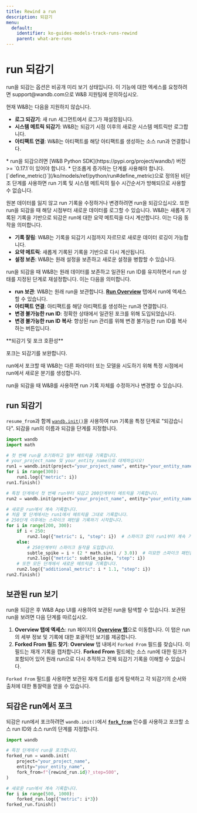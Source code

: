 ```yaml
---
title: Rewind a run
description: 되감기
menu:
  default:
    identifier: ko-guides-models-track-runs-rewind
    parent: what-are-runs
---
```


# run 되감기
<Warning>
run을 되감는 옵션은 비공개 미리 보기 상태입니다. 이 기능에 대한 엑세스를 요청하려면 support@wandb.com으로 W&B 지원팀에 문의하십시오.

현재 W&B는 다음을 지원하지 않습니다.
* **로그 되감기**: 새 run 세그먼트에서 로그가 재설정됩니다.
* **시스템 메트릭 되감기**: W&B는 되감기 시점 이후의 새로운 시스템 메트릭만 로그합니다.
* **아티팩트 연결**: W&B는 아티팩트를 해당 아티팩트를 생성하는 소스 run과 연결합니다.
</Warning>

<Note>
* run을 되감으려면 [W&B Python SDK](https://pypi.org/project/wandb/) 버전 >= `0.17.1`이 있어야 합니다.
* 단조롭게 증가하는 단계를 사용해야 합니다. [`define_metric()`](/ko/models/ref/python/run#define_metric)으로 정의된 비단조 단계를 사용하면 run 기록 및 시스템 메트릭의 필수 시간순서가 방해되므로 사용할 수 없습니다.
</Note>

원본 데이터를 잃지 않고 run 기록을 수정하거나 변경하려면 run을 되감으십시오. 또한 run을 되감을 때 해당 시점부터 새로운 데이터를 로그할 수 있습니다. W&B는 새롭게 기록된 기록을 기반으로 되감은 run에 대한 요약 메트릭을 다시 계산합니다. 이는 다음 동작을 의미합니다.
- **기록 잘림**: W&B는 기록을 되감기 시점까지 자르므로 새로운 데이터 로깅이 가능합니다.
- **요약 메트릭**: 새롭게 기록된 기록을 기반으로 다시 계산됩니다.
- **설정 보존**: W&B는 원래 설정을 보존하고 새로운 설정을 병합할 수 있습니다.

run을 되감을 때 W&B는 원래 데이터를 보존하고 일관된 run ID를 유지하면서 run 상태를 지정된 단계로 재설정합니다. 이는 다음을 의미합니다.

- **run 보관**: W&B는 원래 run을 보관합니다. [**Run Overview**](/ko/./#overview-tab) 탭에서 run에 엑세스할 수 있습니다.
- **아티팩트 연결**: 아티팩트를 해당 아티팩트를 생성하는 run과 연결합니다.
- **변경 불가능한 run ID**: 정확한 상태에서 일관된 포크를 위해 도입되었습니다.
- **변경 불가능한 run ID 복사**: 향상된 run 관리를 위해 변경 불가능한 run ID를 복사하는 버튼입니다.

<Note>
**되감기 및 포크 호환성**

포크는 되감기를 보완합니다.

run에서 포크할 때 W&B는 다른 파라미터 또는 모델을 시도하기 위해 특정 시점에서 run에서 새로운 분기를 생성합니다.

run을 되감을 때 W&B를 사용하면 run 기록 자체를 수정하거나 변경할 수 있습니다.
</Note>

## run 되감기

`resume_from`과 함께 [`wandb.init()`](/ko/models/ref/python/init)을 사용하여 run 기록을 특정 단계로 "되감습니다". 되감을 run의 이름과 되감을 단계를 지정합니다.

```python
import wandb
import math

# 첫 번째 run을 초기화하고 일부 메트릭을 기록합니다.
# your_project_name 및 your_entity_name으로 대체하십시오!
run1 = wandb.init(project="your_project_name", entity="your_entity_name")
for i in range(300):
    run1.log({"metric": i})
run1.finish()

# 특정 단계에서 첫 번째 run부터 되감고 200단계부터 메트릭을 기록합니다.
run2 = wandb.init(project="your_project_name", entity="your_entity_name", resume_from=f"{run1.id}?_step=200")

# 새로운 run에서 계속 기록합니다.
# 처음 몇 단계에서는 run1에서 메트릭을 그대로 기록합니다.
# 250단계 이후에는 스파이크 패턴을 기록하기 시작합니다.
for i in range(200, 300):
    if i < 250:
        run2.log({"metric": i, "step": i})  # 스파이크 없이 run1부터 계속 기록합니다.
    else:
        # 250단계부터 스파이크 동작을 도입합니다.
        subtle_spike = i + (2 * math.sin(i / 3.0))  # 미묘한 스파이크 패턴을 적용합니다.
        run2.log({"metric": subtle_spike, "step": i})
    # 또한 모든 단계에서 새로운 메트릭을 기록합니다.
    run2.log({"additional_metric": i * 1.1, "step": i})
run2.finish()
```

## 보관된 run 보기

run을 되감은 후 W&B App UI를 사용하여 보관된 run을 탐색할 수 있습니다. 보관된 run을 보려면 다음 단계를 따르십시오.

1. **Overview 탭에 엑세스**: run 페이지의 [**Overview 탭**](/ko/./#overview-tab)으로 이동합니다. 이 탭은 run의 세부 정보 및 기록에 대한 포괄적인 보기를 제공합니다.
2. **Forked From 필드 찾기**: **Overview** 탭 내에서 `Forked From` 필드를 찾습니다. 이 필드는 재개 기록을 캡처합니다. **Forked From** 필드에는 소스 run에 대한 링크가 포함되어 있어 원래 run으로 다시 추적하고 전체 되감기 기록을 이해할 수 있습니다.

`Forked From` 필드를 사용하면 보관된 재개 트리를 쉽게 탐색하고 각 되감기의 순서와 출처에 대한 통찰력을 얻을 수 있습니다.

## 되감은 run에서 포크

되감은 run에서 포크하려면 `wandb.init()`에서 [**`fork_from`**](/ko/models/runs/forking/) 인수를 사용하고 포크할 소스 run ID와 소스 run의 단계를 지정합니다.

```python
import wandb

# 특정 단계에서 run을 포크합니다.
forked_run = wandb.init(
    project="your_project_name",
    entity="your_entity_name",
    fork_from=f"{rewind_run.id}?_step=500",
)

# 새로운 run에서 계속 기록합니다.
for i in range(500, 1000):
    forked_run.log({"metric": i*3})
forked_run.finish()
```